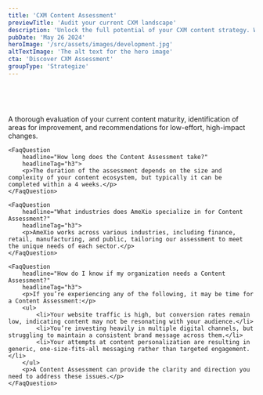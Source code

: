```yaml
---
title: 'CXM Content Assessment'
previewTitle: 'Audit your current CXM landscape'
description: 'Unlock the full potential of your CXM content strategy. With our comprehensive Content Assessment, we evaluate your content maturity across key areas, providing you with clear insights and actionable improvements to drive your digital success.'
pubDate: 'May 26 2024'
heroImage: '/src/assets/images/development.jpg'
altTextImage: 'The alt text for the hero image'
cta: 'Discover CXM Assessment'
groupType: 'Strategize'
---
```




<HeroHeader 
	headline={frontmatter.title}
    text={frontmatter.description}
    backgroundImage={frontmatter.heroImage} >	
	<Customers headline="Customers we advised on strategy">
		<Image src={kbc} alt="" class="h-10 w-auto"/>
		<Image src={telenet} alt="" class="h-10 w-auto"/>
		<Image src={mediafin} alt="" class="h-10 w-auto"/>
	</Customers> 
</HeroHeader>

<TeaserWithImage 
	headline="Is Your Content Strategy Ready for the Future?"
	description="In today's fast-paced digital landscape, having a robust content strategy is essential for maintaining a competitive edge. However, many organizations struggle to understand where they truly stand in terms of content maturity. Are your digital channels fully optimized? Are your people and processes aligned to support a cohesive strategy? Is your technology up-to-date and capable of supporting your content goals?
<br>
At AmeXio, we help you answer these critical questions through our comprehensive Content Assessment. We evaluate your content maturity across five key axes: Strategy, Digital Channels, People & Processes, Optimization (Personalization), and Technology. Our goal is to provide you with a clear picture of where your strengths lie, which areas need attention, and how to achieve high-impact improvements with minimal effort.">
	<Image src={explainer} alt="" width={512} height={512} class="rounded-xl" />
</TeaserWithImage>

<TilesContainer 
    headline="How We Assess Your Content Maturity"
    description="Our Content Assessment framework is designed to provide a comprehensive evaluation of your organization’s content maturity across five critical areas. Each axis is carefully examined to identify strengths, areas for improvement, and opportunities for low-effort, high-impact enhancements. Here’s how we break it down:">
    <SmallTile 
		headline="Strategy"
		description="Is your content approach aligned with business goals?" >
    </SmallTile>
    <SmallTile 
		headline="Digital Channels"
		description="Are your digital platforms effectively reaching and engaging your target audience?" >
    </SmallTile>
    <SmallTile 
		headline="People & Processes"
		description="Do your teams have the right structure and workflows to support content creation?" >
    </SmallTile>
    <SmallTile 
		headline="Optimization"
		description="Is your content tailored to engage different audience segments and enhance user experience?" >
    </SmallTile>
    <SmallTile 
		headline="Technology"
		description="Are your tools and systems capable of supporting your current and future content needs?" >
    </SmallTile>
</TilesContainer>
  
<Highlight 
	title="Maximize Your Content’s Potential"
	text="Our Content Assessment doesn’t just stop at evaluation. We identify low-effort, high-impact improvements that can dramatically enhance your content strategy. Whether it's optimizing your use of digital channels or refining your personalization efforts, we provide you with actionable insights that drive real results."
	image='/src/assets/images/highlight.png'
	buttonText="Discover"
	/>

<Faq headline="Questions we usually get">
	<FaqQuestion
		headline="What can I expect from the assessment process?"
		headlineTag="h3">
		<p>A thorough evaluation of your current content maturity, identification of areas for improvement, and recommendations for low-effort, high-impact changes.</p>
	</FaqQuestion>

	<FaqQuestion
		headline="How long does the Content Assessment take?"
		headlineTag="h3">
		<p>The duration of the assessment depends on the size and complexity of your content ecosystem, but typically it can be completed within a 4 weeks.</p>
	</FaqQuestion>

	<FaqQuestion
		headline="What industries does AmeXio specialize in for Content Assessment?"
		headlineTag="h3">
		<p>AmeXio works across various industries, including finance, retail, manufacturing, and public, tailoring our assessment to meet the unique needs of each sector.</p>
	</FaqQuestion>

	<FaqQuestion
		headline="How do I know if my organization needs a Content Assessment?"
		headlineTag="h3">
		<p>If you’re experiencing any of the following, it may be time for a Content Assessment:</p>
		<ul>
			<li>Your website traffic is high, but conversion rates remain low, indicating content may not be resonating with your audience.</li>
			<li>You’re investing heavily in multiple digital channels, but struggling to maintain a consistent brand message across them.</li>
			<li>Your attempts at content personalization are resulting in generic, one-size-fits-all messaging rather than targeted engagement.</li>
		</ul>
		<p>A Content Assessment can provide the clarity and direction you need to address these issues.</p>
	</FaqQuestion>

</Faq>

<InsightsTeaser />

<Quote 
    quote="The new website of L’Echo appeals to a broad audience and boasts extended customisation possibilities for readers, making it more readable and simpler to use. Furthermore, the system allows us to provide new media formats such as videos and infographics, ultimately leading to a more enjoyable customer experience."
    name='Johan Condijts'
    jobtitle="editor"
    profileImage='/src/assets/people/placeholder_small.png'
	class="mt-40"
    /> 
